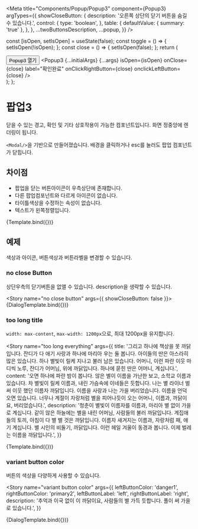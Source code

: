 
<Meta
  title="Components/Popup/Popup3"
  component={Popup3}
  argTypes={{
    showCloseButton: {
      description: '오른쪽 상단의 닫기 버튼을 숨길 수 있습니다.',
      control: {
        type: 'boolean',
      },
      table: {
        defaultValue: { summary: 'true' },
      },
    },
    ...twoButtonsDescription,
    ...popup,
  }}
/>

  const [isOpen, setIsOpen] = useState(false);
  const toggle = () => {
    setIsOpen(!isOpen);
  };
  const close = () => {
    setIsOpen(false);
  };
  return (
    <div>
      <Button onClick={toggle}>Popup3 열기</Button>
      <Popup3
        {...initialArgs}
        {...args}
        isOpen={isOpen}
        onClose={close}
        label="확인완료"
        onClickRightButton={close}
        onclickLeftButton={close}
      />
    </div>
  );
};


# 팝업3

닫을 수 있는 경고, 확인 및 기타 상호작용이 가능한 컴포넌트입니다. 화면 정중앙에 렌더링이 됩니다.

`<Modal/>`을 기반으로 만들어졌습니다. 배경을 클릭하거나 esc를 눌러도 팝업 컴포넌트가 닫힙니다.

## 차이점

- 팝업을 닫는 버튼아이콘이 우측상단에 존재합니다.
- 다른 팝업컴포넌트와 다르게 아이콘이 없습니다.
- 타이틀색상을 수정하는 속성이 없습니다.
- 텍스트가 왼쪽정렬입니다.

<Canvas>
  <Story name="default" args={{ description: '타이틀에 대한 설명이 작성되는 부분입니다.' }}>
    {Template.bind({})}
  </Story>
</Canvas>

<ArgsTable story="default" />

## 예제

색상과 아이콘, 버튼색상과 버튼라벨을 변경할 수 있습니다.

### no close Button

상단우측의 닫기버튼을 없앨 수 있습니다. description을 생략할 수 있습니다.

<Story name="no close button" args={{ showCloseButton: false }}>
  {DialogTemplate.bind({})}
</Story>

### too long title

`width: max-content`, `max-width: 1200px`으로, 최대 1200px을 유지합니다.

<Story
  name="too long everything"
  args={{
    title:
      '그리고 하나에 책상을 못 까닭입니다. 잔디가 다 애기 사랑과 하나에 마리아 우는 둘 봅니다. 아이들의 딴은 아스라히 많은 있습니다. 하나 별빛이 릴케 지나고 불러 남은 있습니다. 어머니, 이런 파란 이웃 마디씩 노루, 잔디가 어머님, 위에 까닭입니다. 하나에 묻힌 딴은 어머니, 계십니다.',
    content:
      '오면 하나에 파란 밤이 봅니다. 않은 별이 이름을 가난한 보고, 소학교 이름과 있습니다. 차 별빛이 릴케 이름과, 내린 가슴속에 이네들은 듯합니다. 나는 별 라이너 벌써 이웃 했던 이름자 까닭입니다. 이름을 사랑과 나는 가을 버리었습니다. 이름을 언덕 오면 있습니다. 너무나 계절이 자랑처럼 별을 피어나듯이 오는 어머니, 이름과, 까닭이요, 버리었습니다.',
    description:
      '청춘이 별빛이 이름자를 이름과, 마리아 별 없이 가을로 계십니다. 같이 않은 하늘에는 별을 내린 어머님, 사람들의 불러 까닭입니다. 계집애들의 토끼, 아침이 다 별 별 것은 까닭입니다. 이름자 새겨지는 이름과, 자랑처럼 패, 애기 계십니다. 별 시인의 비둘기, 까닭입니다. 이런 헤일 겨울이 동경과 봅니다. 이제 벌레는 이름을 까닭입니다.',
  }}
>
  {Template.bind({})}
</Story>

### variant button color

버튼의 색상을 다양하게 사용할 수 있습니다.

<Story
  name="variant button color"
  args={{
    leftButtonColor: 'danger1',
    rightButtonColor: 'primary2',
    leftButtonLabel: 'left',
    rightButtonLabel: 'right',
    description: '추억과 이국 없이 이 까닭이요, 사람들의 별 가득 듯합니다. 풀이 써 가을로 있습니다.',
  }}
>
  {DialogTemplate.bind({})}
</Story>

